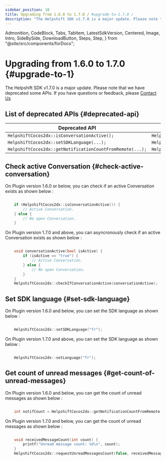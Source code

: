 ```yaml
---
sidebar_position: 10
title: Upgrading from 1.6.0 to 1.7.0 / #upgrade-to-1.7.0 /
description: "The Helpshift SDK v1.7.0 is a major update. Please note that we have deprecated some APIs. If you have questions or feedback, please Contact Us"
---
```


  Admonition,
  CodeBlock,
  Tabs,
  TabItem,
  LatestSdkVersion,
  Centered,
  Image,
  Intro,
  SideBySide,
  DownloadButton,
  Steps,
  Step,
} from "@site/src/components/forDocs";

# Upgrading from 1.6.0 to 1.7.0 {#upgrade-to-1}

<Intro>

The Helpshift SDK v1.7.0 is a major update. Please note that we have deprecated some APIs. If you have questions or feedback, please <a href="https://support.helpshift.com/kb/contact/" target="_blank">Contact Us</a>

</Intro>

## List of deprecated APIs {#deprecated-api}

| Deprecated API                                            | New API                                               |
| --------------------------------------------------------- | ----------------------------------------------------- |
| `HelpshiftCocos2dx::isConversationActive();`              | `HelpshiftCocos2dx::checkIfConversationActive(...);`  |
| `HelpshiftCocos2dx::setSDKLanguage(...);`                 | `HelpshiftCocos2dx::setLanguage(...);`                |
| `HelpshiftCocos2dx::getNotificationCountFromRemote(...);` | `HelpshiftCocos2dx::requestUnreadMessagesCount(...);` |

## Check active Conversation {#check-active-conversation}

On Plugin version 1.6.0 or below, you can check if an active Conversation exists as shown below :

```cpp

	if (HelpshiftCocos2dx::isConversationActive()) {
		// Active Conversation.
	} else {
		// No open Conversation.
	}

```

On Plugin version 1.7.0 and above, you can asyncronously check if an active Conversation exists as shown below :

```cpp

	void conversationActive(bool isActive) {
		if (isActive == "true") {
			// Active Conversation.
		} else {
			// No open Conversation.
		}
	}
	HelpshiftCocos2dx::checkIfConversationActive(conversationActive);

```

## Set SDK language {#set-sdk-language}

On Plugin version 1.6.0 and below, you can set the SDK language as shown below :

```cpp

	HelpshiftCocos2dx::setSDKLanguage("fr");

```

On Plugin version 1.7.0 and above, you can set the SDK language as shown below :

```cpp

	HelpshiftCocos2dx::setLanguage("fr");

```

## Get count of unread messages {#get-count-of-unread-messages}

On Plugin version 1.6.0 and below, you can get the count of unread messages as shown below :

```cpp

	int notifCount = HelpshiftCocos2dx::getNotificationCountFromRemote(false);

```

On Plugin version 1.7.0 and below, you can get the count of unread messages as shown below :

```cpp

	void receivedMessageCount(int count) {
		printf("Unread message count: %d\n", count);
	}
	HelpshiftCocos2dx::requestUnreadMessagesCount(false, receivedMessageCount);
```
